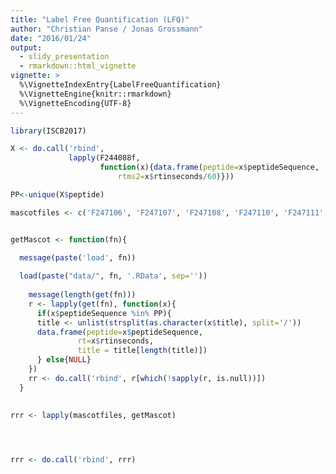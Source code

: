 ```yaml
---
title: "Label Free Quantification (LFQ)"
author: "Christian Panse / Jonas Grossmann"
date: "2016/01/24"
output: 
  - slidy_presentation
  - rmarkdown::html_vignette
vignette: >
  %\VignetteIndexEntry{LabelFreeQuantification}
  %\VignetteEngine{knitr::rmarkdown}
  %\VignetteEncoding{UTF-8}
---
```


```r

library(ISCB2017)
```

```r
X <- do.call('rbind', 
             lapply(F244088f,
                    function(x){data.frame(peptide=x$peptideSequence,
                        rtms2=x$rtinseconds/60)}))

PP<-unique(X$peptide)
```

```r

mascotfiles <- c('F247106', 'F247107', 'F247108', 'F247110', 'F247111', 'F247112', 'F247113', 'F247114', 'F247115', 'F247116', 'F247117', 'F247118', 'F247120')


getMascot <- function(fn){
 
  message(paste('load', fn))

  load(paste("data/", fn, '.RData', sep=''))
 
    message(length(get(fn)))
    r <- lapply(get(fn), function(x){
      if(x$peptideSequence %in% PP){
      title <- unlist(strsplit(as.character(x$title), split='/'))
      data.frame(peptide=x$peptideSequence, 
               rt=x$rtinseconds, 
               title = title[length(title)])
      } else{NULL}
    })
    rr <- do.call('rbind', r[which(!sapply(r, is.null))]) 
  }

    
rrr <- lapply(mascotfiles, getMascot)

 


rrr <- do.call('rbind', rrr)
```

